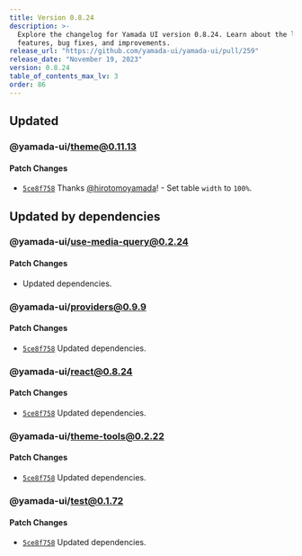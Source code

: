 ```yaml
---
title: Version 0.8.24
description: >-
  Explore the changelog for Yamada UI version 0.8.24. Learn about the latest
  features, bug fixes, and improvements.
release_url: "https://github.com/yamada-ui/yamada-ui/pull/259"
release_date: "November 19, 2023"
version: 0.8.24
table_of_contents_max_lv: 3
order: 86
---
```


## Updated

### @yamada-ui/theme@0.11.13

#### Patch Changes

- [`5ce8f758`](https://github.com/hirotomoyamada/yamada-ui/commit/5ce8f75861750ef08e8a848e1a5d3d82295edfda) Thanks [@hirotomoyamada](https://github.com/hirotomoyamada)! - Set table `width` to `100%`.

## Updated by dependencies

### @yamada-ui/use-media-query@0.2.24

#### Patch Changes

- Updated dependencies.

### @yamada-ui/providers@0.9.9

#### Patch Changes

- [`5ce8f758`](https://github.com/hirotomoyamada/yamada-ui/commit/5ce8f75861750ef08e8a848e1a5d3d82295edfda) Updated dependencies.

### @yamada-ui/react@0.8.24

#### Patch Changes

- [`5ce8f758`](https://github.com/hirotomoyamada/yamada-ui/commit/5ce8f75861750ef08e8a848e1a5d3d82295edfda) Updated dependencies.

### @yamada-ui/theme-tools@0.2.22

#### Patch Changes

- [`5ce8f758`](https://github.com/hirotomoyamada/yamada-ui/commit/5ce8f75861750ef08e8a848e1a5d3d82295edfda) Updated dependencies.

### @yamada-ui/test@0.1.72

#### Patch Changes

- [`5ce8f758`](https://github.com/hirotomoyamada/yamada-ui/commit/5ce8f75861750ef08e8a848e1a5d3d82295edfda) Updated dependencies.
